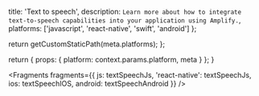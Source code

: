 
  title: 'Text to speech',
  description: `Learn more about how to integrate text-to-speech capabilities into your application using Amplify.`,
  platforms: ['javascript', 'react-native', 'swift', 'android']
};

  return getCustomStaticPath(meta.platforms);
};

  return {
    props: {
      platform: context.params.platform,
      meta
    }
  };
}


<Fragments
  fragments={{
    js: textSpeechJs,
    'react-native': textSpeechJs,
    ios: textSpeechIOS,
    android: textSpeechAndroid
  }}
/>
